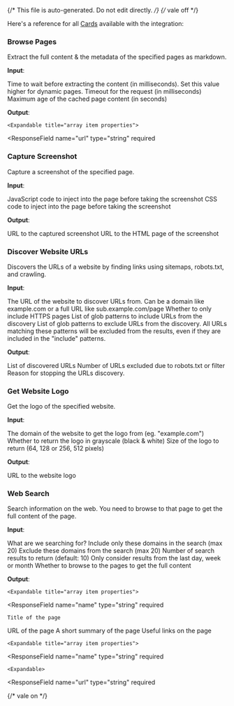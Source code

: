 {/* This file is auto-generated. Do not edit directly. */}
{/* vale off */}

Here's a reference for all [Cards](/learn/reference/cards/) available with the integration:

### Browse Pages

Extract the full content & the metadata of the specified pages as markdown.

**Input**:

<Expandable title="input fields">
  <ResponseField
    name="urls"
    type="array"
    required
  >
    
  </ResponseField>
  <ResponseField
    name="waitFor"
    type="number"
  >
    Time to wait before extracting the content (in milliseconds). Set this value higher for dynamic pages.
  </ResponseField>
  <ResponseField
    name="timeout"
    type="number"
  >
    Timeout for the request (in milliseconds)
  </ResponseField>
  <ResponseField
    name="maxAge"
    type="number"
  >
    Maximum age of the cached page content (in seconds)
  </ResponseField>
</Expandable>

**Output**:

<Expandable title="output">
  <ResponseField
    name="results"
    type="array"
    required
  >
    

    <Expandable title="array item properties">
  <ResponseField
    name="url"
    type="string"
    required
  >
    
  </ResponseField>
  <ResponseField
    name="content"
    type="string"
    required
  >
    
  </ResponseField>
  <ResponseField
    name="favicon"
    type="string"
  >
    
  </ResponseField>
  <ResponseField
    name="title"
    type="string"
  >
    
  </ResponseField>
  <ResponseField
    name="description"
    type="string"
  >
    
  </ResponseField>
    </Expandable>
  </ResponseField>
</Expandable>

### Capture Screenshot

Capture a screenshot of the specified page.

**Input**:

<Expandable title="input fields">
  <ResponseField
    name="url"
    type="string"
    required
  >
    
  </ResponseField>
  <ResponseField
    name="javascriptToInject"
    type="string"
  >
    JavaScript code to inject into the page before taking the screenshot
  </ResponseField>
  <ResponseField
    name="cssToInject"
    type="string"
  >
    CSS code to inject into the page before taking the screenshot
  </ResponseField>
  <ResponseField
    name="width"
    type="number"
  >
    
  </ResponseField>
  <ResponseField
    name="height"
    type="number"
  >
    
  </ResponseField>
  <ResponseField
    name="fullPage"
    type="boolean"
  >
    
  </ResponseField>
</Expandable>

**Output**:

<Expandable title="output">
  <ResponseField
    name="imageUrl"
    type="string"
    required
  >
    URL to the captured screenshot
  </ResponseField>
  <ResponseField
    name="htmlUrl"
    type="string"
  >
    URL to the HTML page of the screenshot
  </ResponseField>
</Expandable>

### Discover Website URLs

Discovers the URLs of a website by finding links using sitemaps, robots.txt, and crawling.

**Input**:

<Expandable title="input fields">
  <ResponseField
    name="url"
    type="string"
    required
  >
    The URL of the website to discover URLs from. Can be a domain like example.com or a full URL like sub.example.com/page
  </ResponseField>
  <ResponseField
    name="onlyHttps"
    type="boolean"
  >
    Whether to only include HTTPS pages
  </ResponseField>
  <ResponseField
    name="count"
    type="number"
  >
    
  </ResponseField>
  <ResponseField
    name="include"
    type="array"
  >
    List of glob patterns to include URLs from the discovery
  </ResponseField>
  <ResponseField
    name="exclude"
    type="array"
  >
    List of glob patterns to exclude URLs from the discovery. All URLs matching these patterns will be excluded from the results, even if they are included in the "include" patterns.
  </ResponseField>
</Expandable>

**Output**:

<Expandable title="output">
  <ResponseField
    name="urls"
    type="array"
    required
  >
    List of discovered URLs
  </ResponseField>
  <ResponseField
    name="excluded"
    type="number"
    required
  >
    Number of URLs excluded due to robots.txt or filter
  </ResponseField>
  <ResponseField
    name="stopReason"
    type="enum: urls_limit_reached, end_of_results, time_limit_reached"
    required
  >
    Reason for stopping the URLs discovery. 
  </ResponseField>
</Expandable>

### Get Website Logo

Get the logo of the specified website.

**Input**:

<Expandable title="input fields">
  <ResponseField
    name="domain"
    type="string"
    required
  >
    The domain of the website to get the logo from (eg. "example.com")
  </ResponseField>
  <ResponseField
    name="greyscale"
    type="boolean"
  >
    Whether to return the logo in grayscale (black & white)
  </ResponseField>
  <ResponseField
    name="size"
    type="enum: 64, 128, 256, 512"
  >
    Size of the logo to return (64, 128 or 256, 512 pixels)
  </ResponseField>
</Expandable>

**Output**:

<Expandable title="output">
  <ResponseField
    name="logoUrl"
    type="string"
    required
  >
    URL to the website logo
  </ResponseField>
</Expandable>

### Web Search

Search information on the web. You need to browse to that page to get the full content of the page.

**Input**:

<Expandable title="input fields">
  <ResponseField
    name="query"
    type="string"
    required
  >
    What are we searching for?
  </ResponseField>
  <ResponseField
    name="includeSites"
    type="array"
  >
    Include only these domains in the search (max 20)
  </ResponseField>
  <ResponseField
    name="excludeSites"
    type="array"
  >
    Exclude these domains from the search (max 20)
  </ResponseField>
  <ResponseField
    name="count"
    type="number"
  >
    Number of search results to return (default: 10)
  </ResponseField>
  <ResponseField
    name="freshness"
    type="enum: Day, Week, Month"
  >
    Only consider results from the last day, week or month
  </ResponseField>
  <ResponseField
    name="browsePages"
    type="boolean"
  >
    Whether to browse to the pages to get the full content
  </ResponseField>
</Expandable>

**Output**:

<Expandable title="output">
  <ResponseField
    name="results"
    type="array"
    required
  >
    

    <Expandable title="array item properties">
  <ResponseField
    name="name"
    type="string"
    required
  >
    Title of the page
  </ResponseField>
  <ResponseField
    name="url"
    type="string"
    required
  >
    URL of the page
  </ResponseField>
  <ResponseField
    name="snippet"
    type="string"
    required
  >
    A short summary of the page
  </ResponseField>
  <ResponseField
    name="links"
    type="array"
  >
    Useful links on the page

    <Expandable title="array item properties">
  <ResponseField
    name="name"
    type="string"
    required
  >
    
  </ResponseField>
  <ResponseField
    name="url"
    type="string"
    required
  >
    
  </ResponseField>
    </Expandable>
  </ResponseField>
  <ResponseField
    name="page"
    type="object"
  >
    

    <Expandable>
  <ResponseField
    name="url"
    type="string"
    required
  >
    
  </ResponseField>
  <ResponseField
    name="content"
    type="string"
    required
  >
    
  </ResponseField>
  <ResponseField
    name="favicon"
    type="string"
  >
    
  </ResponseField>
  <ResponseField
    name="title"
    type="string"
  >
    
  </ResponseField>
  <ResponseField
    name="description"
    type="string"
  >
    
  </ResponseField>
    </Expandable>
  </ResponseField>
    </Expandable>
  </ResponseField>
</Expandable>


{/* vale on */}